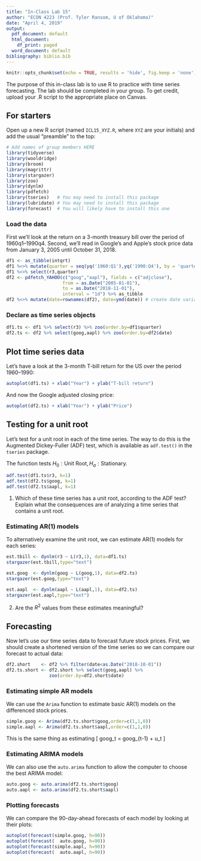 ```yaml
---
title: "In-Class Lab 15"
author: "ECON 4223 (Prof. Tyler Ransom, U of Oklahoma)"
date: "April 4, 2019"
output:
  pdf_document: default
  html_document:
    df_print: paged
  word_document: default
bibliography: biblio.bib
---
```


```r
knitr::opts_chunk$set(echo = TRUE, results = 'hide', fig.keep = 'none')
```

The purpose of this in-class lab is to use R to practice with time series forecasting. The lab should be completed in your group. To get credit, upload your .R script to the appropriate place on Canvas.

## For starters
Open up a new R script (named `ICL15_XYZ.R`, where `XYZ` are your initials) and add the usual "preamble" to the top:
```r
# Add names of group members HERE
library(tidyverse)
library(wooldridge)
library(broom)
library(magrittr)
library(stargazer)
library(zoo)
library(dynlm)
library(pdfetch)
library(tseries)   # You may need to install this package
library(lubridate) # You may need to install this package
library(forecast)  # You will likely have to install this one
```

### Load the data
First we'll look at the return on a 3-month treasury bill over the period of 1960q1--1990q4.
Second, we'll read in Google's and Apple's stock price data from January 3, 2005 until October 31, 2018.

```r
df1 <- as_tibble(intqrt)
df1 %<>% mutate(quarter = seq(yq('1960:Q1'),yq('1990:Q4'), by = 'quarters')) # create quarter
df1 %<>% select(r3,quarter)
df2 <- pdfetch_YAHOO(c("goog","aapl"), fields = c("adjclose"), 
                     from = as.Date("2005-01-01"),
                     to = as.Date("2018-11-01"),
                     interval = "1d") %>% as_tibble
df2 %<>% mutate(date=rownames(df2), date=ymd(date)) # create date variable
```

### Declare as time series objects
```r
df1.ts <- df1 %>% select(r3) %>% zoo(order.by=df1$quarter)
df2.ts <- df2 %>% select(goog,aapl) %>% zoo(order.by=df2$date)
```

## Plot time series data
Let's have a look at the 3-month T-bill return for the US over the period 1960--1990:
```r
autoplot(df1.ts) + xlab("Year") + ylab("T-bill return")
```

And now the Google adjusted closing price:
```r
autoplot(df2.ts) + xlab("Year") + ylab("Price")
```

## Testing for a unit root
Let's test for a unit root in each of the time series. The way to do this is the Augmented Dickey-Fuller (ADF) test, which is available as `adf.test()` in the `tseries` package.

The function tests $H_0: \text{Unit Root}, H_a: \text{Stationary}$.
```r
adf.test(df1.ts$r3, k=1)
adf.test(df2.ts$goog, k=1)
adf.test(df2.ts$aapl, k=1)
```

1. Which of these time series has a unit root, according to the ADF test? Explain what the consequences are of analyzing a time series that contains a unit root.

### Estimating AR(1) models
To alternatively examine the unit root, we can estimate AR(1) models for each series:

```r
est.tbill <- dynlm(r3 ~ L(r3,1), data=df1.ts)
stargazer(est.tbill,type="text")

est.goog  <- dynlm(goog ~ L(goog,1), data=df2.ts)
stargazer(est.goog,type="text")

est.aapl  <- dynlm(aapl ~ L(aapl,1), data=df2.ts)
stargazer(est.aapl,type="text")
```

2. Are the $R^2$ values from these estimates meaningful?

## Forecasting
Now let's use our time series data to forecast future stock prices. First, we should create a shortened version of the time series so we can compare our forecast to actual data:
```r
df2.short    <- df2 %>% filter(date<as.Date("2018-10-01"))
df2.ts.short <- df2.short %>% select(goog,aapl) %>%
                zoo(order.by=df2.short$date)
```

### Estimating simple AR models
We can use the `Arima` function to estimate basic AR(1) models on the differenced stock prices.
```r
simple.goog <- Arima(df2.ts.short$goog,order=c(1,1,0))
simple.aapl <- Arima(df2.ts.short$aapl,order=c(1,1,0))
```

This is the same thing as estimating
\[
\Delta goog_t = \rho \Delta goog_{t-1} + u_t
\]

### Estimating ARIMA models
We can also use the `auto.arima` function to allow the computer to choose the best ARIMA model:
```r
auto.goog <- auto.arima(df2.ts.short$goog)
auto.aapl <- auto.arima(df2.ts.short$aapl)
```

### Plotting forecasts
We can compare the 90-day-ahead forecasts of each model by looking at their plots:
```r
autoplot(forecast(simple.goog, h=90))
autoplot(forecast(  auto.goog, h=90))
autoplot(forecast(simple.aapl, h=90))
autoplot(forecast(  auto.aapl, h=90))
```
